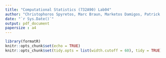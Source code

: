 ```yaml
---
title: "Computational Statistics (732A90) Lab04"
author: "Christophoros Spyretos, Marc Braun, Marketos Damigos, Patrick Siegfried Hiemsch & Prakhar"
date: "`r Sys.Date()`"
output: pdf_document
papersize : a4
---
```


```r
library(formatR)
knitr::opts_chunk$set(echo = TRUE)
knitr::opts_chunk$set(tidy.opts = list(width.cutoff = 60), tidy = TRUE)
```